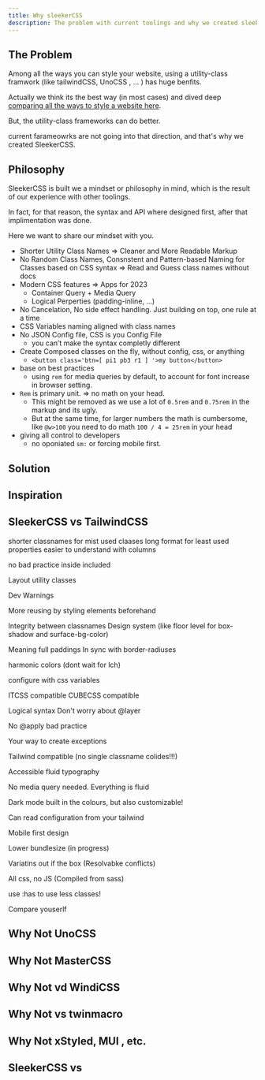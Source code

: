 ```yaml
---
title: Why sleekerCSS
description: The problem with current toolings and why we created sleekerCSS
---
```



## The Problem

Among all the ways you can style your website, using a utility-class framwork (like tailwindCSS, UnoCSS , ... )  has huge benfits.

Actually we think its the best way (in most cases) and dived deep [comparing all the ways to style a website here](/why/css-approaches).

But, the utility-class frameworks can do better.

current farameowrks are not going into that direction, and that's why we created SleekerCSS.


## Philosophy

SleekerCSS is built we a mindset or philosophy in mind, which is the result of our experience with other toolings.

In fact, for that reason, the syntax and API where designed first, after that implimentation was done.

Here we want to share our mindset with you. 

- Shorter Utility Class Names ⇒ Cleaner and More Readable Markup
- No Random Class Names, Consnstent and Pattern-based Naming for Classes based on CSS syntax ⇒ Read and Guess class names without docs
- Modern CSS features ⇒ Apps for 2023
    - Container Query + Media Query
    - Logical Perperties (padding-inline, …)
- No Cancelation, No side effect handling. Just building on top, one rule at a time
- CSS Variables naming aligned with class names
- No JSON Config file, CSS is you Config File
    - you can’t make the syntax completly different
- Create Composed classes on the fly, without config, css, or anything
    - `<button class='btn=[ pi1 pb3 r1 ] '>my button</button> `
- base on best practices
    - using `rem` for media queries by default, to account for font increase in browser setting.
- `Rem` is primary unit. ⇒ no math on your head.
    - This might be removed as we use a lot of `0.5rem` and `0.75rem` in the markup and its ugly.
    - But at the same time, for larger numbers the math is cumbersome, like `@w>100` you need to do math `100 / 4 = 25rem` in your head
- giving all control to developers
    - no oponiated `sm:` or forcing mobile first.

## Solution


## Inspiration 





## SleekerCSS vs TailwindCSS

shorter classnames for mist used claases
long format for least used properties
easier to understand with columns

no bad practice inside included

Layout utility classes

Dev Warnings

More reusing by styling elements beforehand

Integrity between classnames  Design system (like floor level for box-shadow and surface-bg-color)

Meaning full paddings
In sync with border-radiuses

harmonic colors (dont wait for lch)

configure with css variables

ITCSS compatible
CUBECSS compatible

Logical syntax
Don't worry about @layer

No @apply bad practice

Your way to create exceptions

Tailwind compatible (no single classname colides!!!)

Accessible fluid typography

No media query needed. Everything is fluid

Dark mode built in the colours, but also customizable!

Can read configuration from your tailwind

Mobile first design

Lower bundlesize (in progress)

Variatins out if the box
(Resolvabke conflicts)

All css, no JS
(Compiled from sass)

use :has to use less classes!

Compare youserlf



## Why Not UnoCSS 



## Why Not MasterCSS


## Why Not vd WindiCSS


## Why Not vs twinmacro


## Why Not xStyled, MUI , etc.



## SleekerCSS vs 



